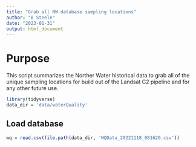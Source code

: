 ```yaml
---
title: "Grab all NW database sampling locations"
author: "B Steele"
date: "2023-01-31"
output: html_document
---
```


# Purpose

This script summarizes the Norther Water historical data to grab all of the unique sampling locations for build out of the Landsat C2 pipeline and for any other future use.

``` r
library(tidyverse)
data_dir = 'data/waterQuality'
```

## Load database

``` r
wq = read.csv(file.path(data_dir, 'WQData_20221118_081620.csv'))
```


